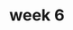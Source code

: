 ---
title: week 6
description: "We komen stilletjes aan dichter bij de deadline van release 2 dus heb ik me deze week vooral bezig gehouden met het opnemen van kleine ticketjes waarin nog kleien aanpassingen moesten worden gedaan of waarin er een kleine bug opgelost moet worden.

Enkele voorbeelden van deze kleien dingen zijn bijvoorbeeld het uitvoeren van een dateformat, het anders positioneren van een button, een bug op een geïmplementeerde locatie of het toevoegen van een refetch op een pagina omdat deze te laat werd gerefetched. 

Naast de vele kleine dingen heb ik in week 6 er ook vorr gezorgd dat de flow van de offertes nog wat optimaler verliep. Hiervoor heb ik changes gedaan in zowel de endpoints, zodat ik op een juiste manier data kon opvragen en verwerken, als in de front-end zodat het proces voor de gebruiker makkelijker wordt.

De moeilijkste bug die ik deze week heb moeten oplossen was een bug bij het toevoegen van verschillende contactpersonen. Wanneer je bijvoorbeeld een contactpersoon selecteerde om toe te voegen op pagina 1 en je switchte naar pagina 2 om er nog een te selecteren dan crashte de volledige browser. Om dit op te lossen heb ik wel wat liggen sukkelen omdat het toevoegen en onthouden van die contactpersonen moeilijker was dan gedacht. Ook elke keer wanneer je van pagina wou veranderen refreste de al geselecteerde personen en werden deze dus niet toegevoegd.
"
---